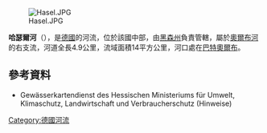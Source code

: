 {{Multiple issues|
{{Expand language|1=de|time=2020-08-25T14:18:48+00:00}}
{{Onesource|time=2020-08-25T14:18:48+00:00}}
}}
{{Coord|50|13|40.10|N|9|20|55.07|E|display=title}}
[[Image:Hasel.JPG|right]]

'''哈瑟爾河'''（{{lang-de|Hasel}}），是[[德國|德國]]的河流，位於該國中部，由[[黑森州|黑森州]]負責管轄，屬於[[奧爾布河_(金齊希河支流)|奧爾布河]]的右支流，河道全長4.9公里，流域面積14平方公里，河口處在[[巴特奧爾布|巴特奧爾布]]。

==參考資料==
* Gewässerkartendienst des Hessischen Ministeriums für Umwelt, Klimaschutz, Landwirtschaft und Verbraucherschutz (Hinweise)

{{Germany-geo-stub}}
[[Category:德國河流|Category:德國河流]]